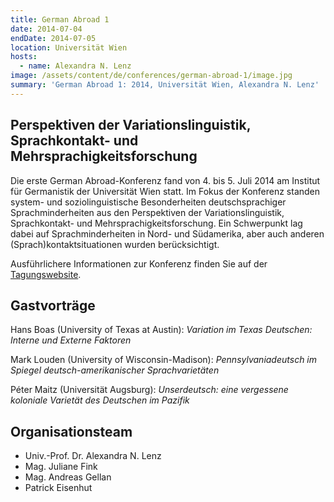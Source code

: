 ```yaml
---
title: German Abroad 1
date: 2014-07-04
endDate: 2014-07-05
location: Universität Wien
hosts:
  - name: Alexandra N. Lenz
image: /assets/content/de/conferences/german-abroad-1/image.jpg
summary: 'German Abroad 1: 2014, Universität Wien, Alexandra N. Lenz'
---
```

## Perspektiven der Variationslinguistik, Sprachkontakt- und Mehrsprachigkeitsforschung

Die erste German Abroad-Konferenz fand von 4. bis 5. Juli 2014 am Institut für Germanistik der Universität Wien statt. Im Fokus der Konferenz standen system- und soziolinguistische Besonderheiten deutschsprachiger Sprachminderheiten aus den Perspektiven der Variationslinguistik, Sprachkontakt- und Mehrsprachigkeitsforschung. Ein Schwerpunkt lag dabei auf Sprachminderheiten in Nord- und Südamerika, aber auch anderen (Sprach)kontaktsituationen wurden berücksichtigt.

Ausführlichere Informationen zur Konferenz finden Sie auf der [Tagungswebsite](https://germanabroad2014.univie.ac.at/home/index.htm).

## Gastvorträge

Hans Boas (University of Texas at Austin): *Variation im Texas Deutschen: Interne und Externe Faktoren*

Mark Louden (University of Wisconsin-Madison): *Pennsylvaniadeutsch im Spiegel deutsch-amerikanischer Sprachvarietäten*

Péter Maitz (Universität Augsburg): *Unserdeutsch: eine vergessene koloniale Varietät des Deutschen im Pazifik*

## Organisationsteam

* Univ.-Prof. Dr. Alexandra N. Lenz
* Mag. Juliane Fink
* Mag. Andreas Gellan
* Patrick Eisenhut
